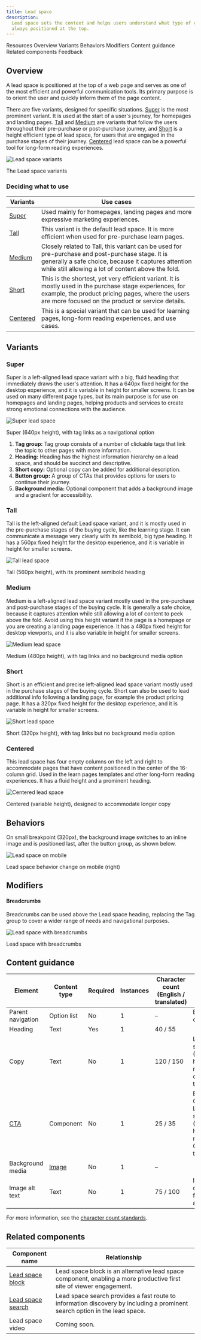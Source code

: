 ```yaml
---
title: Lead space
description:
  Lead space sets the context and helps users understand what type of content they are going to find on the page. It is
  always positioned at the top.
---
```



<ComponentDescription name="Lead space" type="layout" />

<AnchorLinks>

<AnchorLink>Resources</AnchorLink>
<AnchorLink>Overview</AnchorLink>
<AnchorLink>Variants</AnchorLink>
<AnchorLink>Behaviors</AnchorLink>
<AnchorLink>Modifiers</AnchorLink>
<AnchorLink>Content guidance</AnchorLink>
<AnchorLink>Related components</AnchorLink>
<AnchorLink>Feedback</AnchorLink>

</AnchorLinks>

<ResourceLinks name="Lead space" type="layout" />

## Overview

A lead space is positioned at the top of a web page and serves as one of the most efficient and powerful communication
tools. Its primary purpose is to orient the user and quickly inform them of the page content.

There are five variants, designed for specific situations. [Super](#super) is the most prominent variant. It is used at
the start of a user's journey, for homepages and landing pages. [Tall](#tall) and [Medium](#medium) are variants that
follow the users throughout their pre-purchase or post-purchase journey, and [Short](#short) is a height efficient type
of lead space, for users that are engaged in the purchase stages of their journey. [Centered](#centered) lead space can
be a powerful tool for long-form reading experiences.

<Row>

<Column colMd={4} colLg={8}>

![Lead space variants](../../images/component/lead-space/component--lead-space--variants.gif)

<Caption>The Lead space variants</Caption>

</Column>

</Row>

### Deciding what to use

| Variants              | Use cases                                                                                                                                                                                                          |
| --------------------- | ------------------------------------------------------------------------------------------------------------------------------------------------------------------------------------------------------------------ |
| [Super](#super)       | Used mainly for homepages, landing pages and more expressive marketing experiences.                                                                                                                                |
| [Tall](#tall)         | This variant is the default lead space. It is more efficient when used for pre-purchase learn pages.                                                                                                               |
| [Medium](#medium)     | Closely related to Tall, this variant can be used for pre-purchase and post-purchase stage. It is generally a safe choice, because it captures attention while still allowing a lot of content above the fold.     |
| [Short](#short)       | This is the shortest, yet very efficient variant. It is mostly used in the purchase stage experiences, for example, the product pricing pages, where the users are more focused on the product or service details. |
| [Centered](#centered) | This is a special variant that can be used for learning pages, long-form reading experiences, and use cases.                                                                                                       |

## Variants

### Super

Super is a left-aligned lead space variant with a big, fluid heading that immediately draws the user's attention. It has
a 640px fixed height for the desktop experience, and it is variable in height for smaller screens. It can be used on
many different page types, but its main purpose is for use on homepages and landing pages, helping products and services
to create strong emotional connections with the audience.

![Super lead space](../../images/component/lead-space/component--lead-space--super.jpg)

<Caption>Super (640px height), with tag links as a navigational option</Caption>

1. **Tag group:** Tag group consists of a number of clickable tags that link the topic to other pages with more
   information.
1. **Heading:** Heading has the highest information hierarchy on a lead space, and should be succinct and descriptive.
1. **Short copy:** Optional copy can be added for additional description.
1. **Button group:** A group of CTAs that provides options for users to continue their journey.
1. **Background media:** Optional component that adds a background image and a gradient for accessibility.

### Tall

Tall is the left-aligned default Lead space variant, and it is mostly used in the pre-purchase stages of the buying
cycle, like the learning stage. It can communicate a message very clearly with its semibold, big type heading. It has a
560px fixed height for the desktop experience, and it is variable in height for smaller screens.

![Tall lead space](../../images/component/lead-space/component--lead-space--tall.jpg)

<Caption>Tall (560px height), with its prominent semibold heading</Caption>

### Medium

Medium is a left-aligned lead space variant mostly used in the pre-purchase and post-purchase stages of the buying
cycle. It is generally a safe choice, because it captures attention while still allowing a lot of content to peek above
the fold. Avoid using this height variant if the page is a homepage or you are creating a landing page experience. It
has a 480px fixed height for desktop viewports, and it is also variable in height for smaller screens.

![Medium lead space](../../images/component/lead-space/component--lead-space--medium.jpg)

<Caption>Medium (480px height), with tag links and no background media option</Caption>

### Short

Short is an efficient and precise left-aligned lead space variant mostly used in the purchase stages of the buying
cycle. Short can also be used to lead additional info following a landing page, for example the product pricing page. It
has a 320px fixed height for the desktop experience, and it is variable in height for smaller screens.

![Short lead space](../../images/component/lead-space/component--lead-space--short.jpg)

<Caption>Short (320px height), with tag links but no background media option</Caption>

### Centered

This lead space has four empty columns on the left and right to accommodate pages that have content positioned in the
center of the 16-column grid. Used in the learn pages templates and other long-form reading experiences. It has a fluid
height and a prominent heading.

![Centered lead space](../../images/component/lead-space/component--lead-space--centered.jpg)

<Caption>Centered (variable height), designed to accommodate longer copy</Caption>

## Behaviors

On small breakpoint (320px), the background image switches to an inline image and is positioned last, after the button
group, as shown below.

![Lead space on mobile](../../images/component/lead-space/component--lead-space--super--behaviors.jpg)

<Caption>Lead space behavior change on mobile (right)</Caption>

## Modifiers

#### Breadcrumbs

Breadcrumbs can be used above the Lead space heading, replacing the Tag group to cover a wider range of needs and
navigational purposes.

![Lead space with breadcrumbs](../../images/component/lead-space/component--lead-space--super--modifiers.jpg)

<Caption>Lead space with breadcrumbs</Caption>

## Content guidance

| Element           | Content type                                                     | Required | Instances | Character count <br/>(English / translated) | Notes                                                                                   |
| ----------------- | ---------------------------------------------------------------- | -------- | --------- | ------------------------------------------- | --------------------------------------------------------------------------------------- |
| Parent navigation | Option list                                                      | No       | 1         | –                                           | Breadcrumbs or Tag group.                                                                |
| Heading           | Text                                                             | Yes      | 1         | 40 / 55                                     |                                                                                         |
| Copy              | Text                                                             | No       | 1         | 120 / 150                                   | Lead space short variant (320px height) does not allow copy under the heading.           |
| [CTA](https://www.ibm.com/standards/carbon/components/cta/#button)      | Component                                                        | No       | 1         | 25 / 35                                     | Button style CTA only. Lead space short variant (320px height) does not allow a CTA under the heading. |
| Background media  | [Image](https://www.ibm.com/standards/carbon/components/images/) | No       | 1         | –                                           |                                                                                         |
| Image alt text    | Text                                                             | No       | 1         | 75 / 100                                    | Image description for accessibility.                                                     |

For more information, see the
[character count standards](https://www.ibm.com/standards/carbon/guidelines/content#character-count-standards).

## Related components

| Component name                                                                         | Relationship                                                                                                               |
| -------------------------------------------------------------------------------------- | -------------------------------------------------------------------------------------------------------------------------- |
| [Lead space block](https://www.ibm.com/standards/carbon/components/lead-space-block)   | Lead space block is an alternative lead space component, enabling a more productive first site of viewer engagement.       |
| [Lead space search](https://www.ibm.com/standards/carbon/components/lead-space-search) | Lead space search provides a fast route to information discovery by including a prominent search option in the lead space. |
| Lead space video                                                                       | Coming soon.                                                                                                               |

<ComponentFooter name="Lead space" type="layout" />
